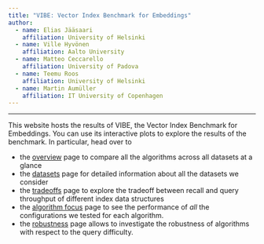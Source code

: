 ```yaml
---
title: "VIBE: Vector Index Benchmark for Embeddings"
author:
  - name: Elias Jääsaari
    affiliation: University of Helsinki
  - name: Ville Hyvönen
    affiliation: Aalto University
  - name: Matteo Ceccarello
    affiliation: University of Padova
  - name: Teemu Roos
    affiliation: University of Helsinki
  - name: Martin Aumüller
    affiliation: IT University of Copenhagen
---
```


----------

This website hosts the results of VIBE, the Vector Index Benchmark for Embeddings.
You can use its interactive plots to explore the results of the benchmark.
In particular, head over to

- the [overview](/overview.html) page to compare all the algorithms across all datasets at a glance
- the [datasets](/datasets.html) page for detailed information about all the datasets we consider
- the [tradeoffs](/tradeoff.html) page to explore the tradeoff between recall
  and query throughput of different index data structures
- the [algorithm focus](/algorithm_focus.html) page to see the performance of
  _all_ the configurations we tested for each algorithm.
- the [robustness](/robustness.html) page allows to investigate the robustness of algorithms
  with respect to the query difficulty.
